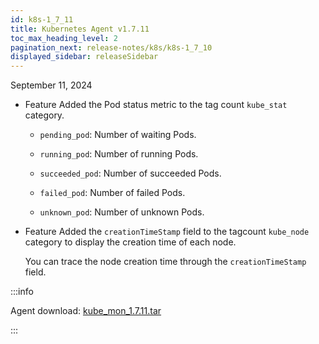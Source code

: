 ```yaml
---
id: k8s-1_7_11
title: Kubernetes Agent v1.7.11
toc_max_heading_level: 2
pagination_next: release-notes/k8s/k8s-1_7_10
displayed_sidebar: releaseSidebar
---
```


September 11, 2024

- <Status priority='1'>Feature</Status> Added the Pod status metric to the tag count `kube_stat` category.

  - `pending_pod`: Number of waiting Pods.

  - `running_pod`: Number of running Pods.

  - `succeeded_pod`: Number of succeeded Pods.

  - `failed_pod`: Number of failed Pods.

  - `unknown_pod`: Number of unknown Pods.

- <Status priority='1'>Feature</Status> Added the `creationTimeStamp` field to the tagcount `kube_node` category to display the creation time of each node.

  You can trace the node creation time through the `creationTimeStamp` field.

:::info

Agent download: [kube_mon_1.7.11.tar](https://repo.whatap.io/docker/kube_mon_1.7.11.tar)

:::
